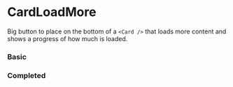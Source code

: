 
<Meta title="Components/Cards/CardLoadMore" component={CardLoadMore} />

# CardLoadMore

Big button to place on the bottom of a `<Card />` that loads more content and shows a progress of how much is loaded.

<ArgsTable of={CardLoadMore} />

### Basic

<Canvas>
    <Story name="basic">
        <CardLoadMore progress={60} />
    </Story>
</Canvas>

### Completed

<Canvas>
    <Story name="completed">
        <CardLoadMore progress={100} />
    </Story>
</Canvas>
